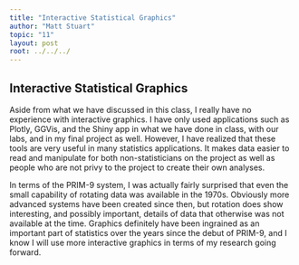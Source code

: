 ```yaml
---
title: "Interactive Statistical Graphics"
author: "Matt Stuart"
topic: "11"
layout: post
root: ../../../
---
```


## Interactive Statistical Graphics

Aside from what we have discussed in this class, I really have no experience with interactive graphics.  I have only used applications such as Plotly, GGVis, and the Shiny app in what we have done in class, with our labs, and in my final project as well.  However, I have realized that these tools are very useful in many statistics applications.  It makes data easier to read and manipulate for both non-statisticians on the project as well as people who are not privy to the project to create their own analyses.

In terms of the PRIM-9 system, I was actually fairly surprised that even the small capability of rotating data was available in the 1970s.  Obviously more advanced systems have been created since then, but rotation does show interesting, and possibly important, details of data that otherwise was not available at the time.  Graphics definitely have been ingrained as an important part of statistics over the years since the debut of PRIM-9, and I know I will use more interactive graphics in terms of my research going forward.
